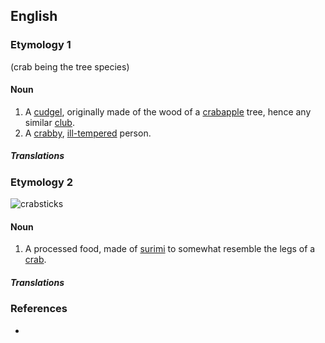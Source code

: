 {{also|crab stick}}
==English==

===Etymology 1===
{{compound|crab|stick|lang=en}} (crab being the tree species)

====Noun====
{{en-noun}}

# A [[cudgel]], originally made of the wood of a [[crabapple]] tree, hence any similar [[club]].
# A [[crabby]], [[ill-tempered]] person.

=====Translations=====
{{trans-top|cudgel}}
{{trans-mid}}
{{trans-bottom}}

{{trans-top|crabby person}}
{{trans-mid}}
{{trans-bottom}}

===Etymology 2===
[[File:Kanikama.jpg|thumb|'''crabstick'''s]]
{{compound|crab|stick|gloss1=the sea creature|lang=en}}

====Noun====
{{en-noun}}

# A processed food, made of [[surimi]] to somewhat resemble the legs of a [[crab]].

=====Translations=====
{{trans-top|processed food}}
{{trans-mid}}
{{trans-bottom}}

===References===
* {{R:FWBWLD}}